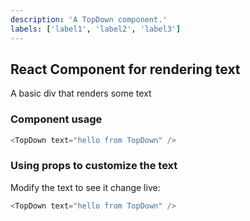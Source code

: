 ```yaml
---
description: 'A TopDown component.'
labels: ['label1', 'label2', 'label3']
---
```



## React Component for rendering text

A basic div that renders some text

### Component usage
```js
<TopDown text="hello from TopDown" />
```

### Using props to customize the text

Modify the text to see it change live:
```js live
<TopDown text="hello from TopDown" />
```
